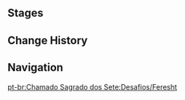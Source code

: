 {{Genius Invokation TCG Character Stages Intro}}

==Stages==
{{Genius Invokation TCG Stages/Detailed|Feresht}}

==Change History==
{{Change History|3.3}}

==Navigation==
{{Genius Invokation TCG Stages Navbox}}
[[pt-br:Chamado Sagrado dos Sete:Desafios/Feresht]]